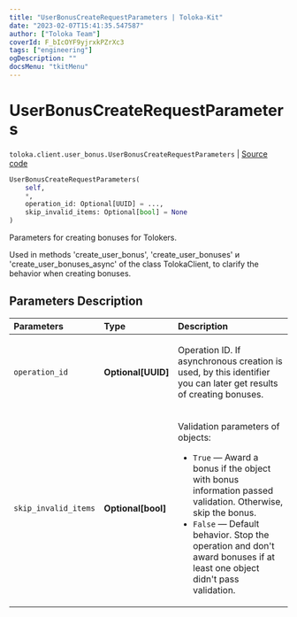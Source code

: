 ```yaml
---
title: "UserBonusCreateRequestParameters | Toloka-Kit"
date: "2023-02-07T15:41:35.547587"
author: ["Toloka Team"]
coverId: F_bIcOYF9yjrxkPZrXc3
tags: ["engineering"]
ogDescription: ""
docsMenu: "tkitMenu"
---
```


# UserBonusCreateRequestParameters
`toloka.client.user_bonus.UserBonusCreateRequestParameters` | [Source code](https://github.com/Toloka/toloka-kit/blob/v1.1.3/src/client/user_bonus.py#L89)

```python
UserBonusCreateRequestParameters(
    self,
    *,
    operation_id: Optional[UUID] = ...,
    skip_invalid_items: Optional[bool] = None
)
```

Parameters for creating bonuses for Tolokers.

Used in methods 'create_user_bonus', 'create_user_bonuses' и 'create_user_bonuses_async' of the class TolokaClient,
to clarify the behavior when creating bonuses.

## Parameters Description

| Parameters | Type | Description |
| :----------| :----| :-----------|
`operation_id`|**Optional\[UUID\]**|<p>Operation ID. If asynchronous creation is used, by this identifier you can later get results of creating bonuses.</p>
`skip_invalid_items`|**Optional\[bool\]**|<p>Validation parameters of objects:</p> <ul> <li>`True` — Award a bonus if the object with bonus information passed validation. Otherwise, skip the bonus.</li> <li>`False` — Default behavior. Stop the operation and don&#x27;t award bonuses if at least one object didn&#x27;t pass validation.</li> </ul>